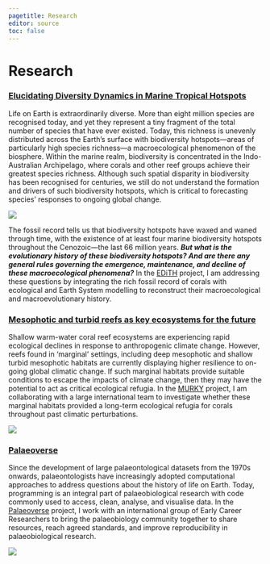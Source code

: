 ```yaml
---
pagetitle: Research
editor: source
toc: false
---
```


# Research

### [Elucidating Diversity Dynamics in Marine Tropical Hotspots](https://github.com/EDiTH-NERC) 

::: {.grid}

::: {.g-col-12}

Life on Earth is extraordinarily diverse. More than eight million species are recognised today, and yet they represent a tiny fragment of the total number of species that have ever existed. Today, this richness is unevenly distributed across the Earth’s surface with biodiversity hotspots—areas of particularly high species richness—a macroecological phenomenon of the biosphere. Within the marine realm, biodiversity is concentrated in the Indo-Australian Archipelago, where corals and other reef groups achieve their greatest species richness. Although such spatial disparity in biodiversity has been recognised for centuries, we still do not understand the formation and drivers of such biodiversity hotspots, which is critical to forecasting species’ responses to ongoing global change.

![](images/edith.png)

The fossil record tells us that biodiversity hotspots have waxed and waned through time, with the existence of at least four marine biodiversity hotspots throughout the Cenozoic—the last 66 million years. ***But what is the evolutionary history of these biodiversity hotspots? And are there any general rules governing the emergence, maintenance, and decline of these macroecological phenomena?*** In the [EDiTH](https://github.com/EDiTH-NERC) project, I am addressing these questions by integrating the rich fossil record of corals with ecological and Earth System modelling to reconstruct their macroecological and macroevolutionary history.
:::

:::

### [Mesophotic and turbid reefs as key ecosystems for the future](https://www.paleosynthesis.nat.fau.de/index.php/murky/)

::: {.grid}

::: {.g-col-9}

Shallow warm-water coral reef ecosystems are experiencing rapid ecological declines in response to anthropogenic climate change. However, reefs found in 'marginal' settings, including deep mesophotic and shallow turbid mesophotic habitats are currently displaying higher resilience to on-going global climatic change. If such marginal habitats provide suitable conditions to escape the impacts of climate change, then they may have the potential to act as critical ecological refugia. In the [MURKY](https://www.paleosynthesis.nat.fau.de/index.php/murky/) project, I am collaborating with a large international team to investigate whether these marginal habitats provided a long-term ecological refugia for corals throughout past climatic perturbations. 

:::

::: {.g-col-3}

[![](images/murky.png)]((https://www.paleosynthesis.nat.fau.de/index.php/murky/))

:::

:::

### [Palaeoverse](https://palaeoverse.org)

::: {.grid}

::: {.g-col-9}

Since the development of large palaeontological datasets from the 1970s onwards, palaeontologists have increasingly adopted computational approaches to address questions about the history of life on Earth. Today, programming is an integral part of palaeobiological research with code commonly used to access, clean, analyse, and visualise data. In the [Palaeoverse](https://palaeoverse.org) project, I work with an international group of Early Career Researchers to bring the palaeobiology community together to share resources, reach agreed standards, and improve reproducibility in palaeobiological research.

:::

::: {.g-col-3}

[![](images/palaeoverse.png)](https://palaeoverse.org)

:::

:::